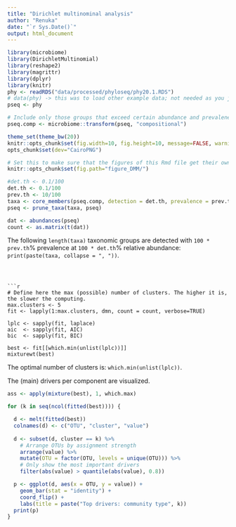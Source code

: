 ```yaml
---
title: "Dirichlet multinominal analysis"
author: "Renuka"
date: "`r Sys.Date()`"
output: html_document
---
```




```r
library(microbiome)
library(DirichletMultinomial)
library(reshape2)
library(magrittr)
library(dplyr)
library(knitr)
phy <- readRDS("data/processed/phyloseq/phy20.1.RDS")
# data(phy) -> this was to load other example data; not needed as you just loaded phy above
pseq <- phy

# Include only those groups that exceed certain abundance and prevalenec
pseq.comp <- microbiome::transform(pseq, "compositional")

theme_set(theme_bw(20))
knitr::opts_chunk$set(fig.width=10, fig.height=10, message=FALSE, warning=FALSE)
opts_chunk$set(dev="CairoPNG")

# Set this to make sure that the figures of this Rmd file get their own name
knitr::opts_chunk$set(fig.path="figure_DMM/")

#det.th <- 0.1/100
det.th <- 0.1/100
prev.th <- 10/100
taxa <- core_members(pseq.comp, detection = det.th, prevalence = prev.th)
pseq <- prune_taxa(taxa, pseq)

dat <- abundances(pseq)
count <- as.matrix(t(dat))
```

The following `length(taxa)` taxonomic groups are detected with `100 * prev.th`% prevalence at `100 * det.th`% relative abundance: `print(paste(taxa, collapse = ", "))`.
```



```r
# Define here the max (possible) number of clusters. The higher it is, the slower the computing.
max.clusters <- 5
fit <- lapply(1:max.clusters, dmn, count = count, verbose=TRUE)

lplc <- sapply(fit, laplace) 
aic  <- sapply(fit, AIC) 
bic  <- sapply(fit, BIC)

best <- fit[[which.min(unlist(lplc))]]
mixturewt(best)
```

The optimal number of clusters is: `which.min(unlist(lplc))`.

The (main) drivers per component are visualized.

```r
ass <- apply(mixture(best), 1, which.max)

for (k in seq(ncol(fitted(best)))) {

  d <- melt(fitted(best))
  colnames(d) <- c("OTU", "cluster", "value")
  
  d <- subset(d, cluster == k) %>%
    # Arrange OTUs by assignment strength
    arrange(value) %>%
    mutate(OTU = factor(OTU, levels = unique(OTU))) %>%
    # Only show the most important drivers
    filter(abs(value) > quantile(abs(value), 0.8))     

  p <- ggplot(d, aes(x = OTU, y = value)) +
    geom_bar(stat = "identity") +
    coord_flip() +
    labs(title = paste("Top drivers: community type", k))
  print(p)
}  
```

